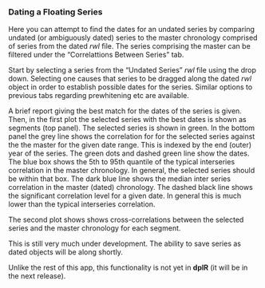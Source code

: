 ### Dating a Floating Series
Here you can attempt to find the dates for an undated series by comparing undated (or ambiguously dated) series to the master chronology comprised of series from the dated *rwl* file. The series comprising the master can be filtered under the "Correlattions Between Series" tab. 

Start by selecting a series from the "Undated Series" *rwl* file using the drop down. Selecting one causes that series to be dragged along the dated *rwl* object in order to establish possible dates for the series. Similar options to previous tabs regarding prewhitening etc are available.

A brief report giving the best match for the dates of the series is given. Then, in the first plot the selected series with the best dates is shown as segments (top panel). The selected series is shown in green. In the bottom panel the grey line shows the correlation for for the selected series against the the master for the given date range. This is indexed by the end (outer) year of the series. The green dots and dashed green line show the dates. The blue box shows the 5th to 95th quantile of the typical interseries correlation in the master chronology. In general, the selected series should be within that box. The dark blue line shows the median inter series correlation in the master (dated) chronology. The dashed black line shows the significant correlation level for a given date. In general this is much lower than the typical interseries correlation.

The second plot shows shows cross-correlations between the selected series and the master chronology for each segment. 

This is still very much under development. The ability to save series as dated objects will be along shortly.

Unlike the rest of this app, this functionality is not yet in **dplR** (it will be in the next release). 
